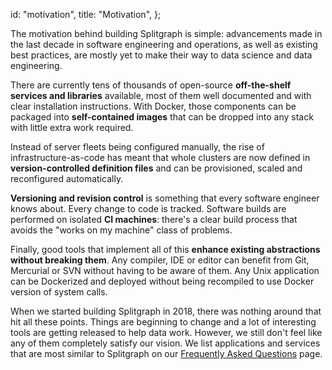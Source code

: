   id: "motivation",
  title: "Motivation",
};

The motivation behind building Splitgraph is simple: advancements made in the last decade in software
engineering and operations, as well as existing best practices, are mostly yet to make their way
to data science and data engineering.

There are currently tens of thousands of open-source **off-the-shelf services and libraries** available,
most of them well documented and with clear installation instructions. With Docker, those components can be
packaged into **self-contained images** that can be dropped into any stack with little extra work required.

Instead of server fleets being configured manually, the rise of infrastructure-as-code has meant that
whole clusters are now defined in **version-controlled definition files** and can be provisioned, scaled and reconfigured
automatically.

**Versioning and revision control** is something that every software engineer knows about. Every change
to code is tracked. Software builds are performed on isolated **CI machines**: there's a clear
build process that avoids the "works on my machine" class of problems.

Finally, good tools that implement all of this **enhance existing abstractions without breaking them**.
Any compiler, IDE or editor can benefit from Git, Mercurial or SVN without having to be aware of them.
Any Unix application can be Dockerized and deployed without being recompiled to use Docker version of system calls.

When we started building Splitgraph in 2018, there was nothing around that hit all these points. Things
are beginning to change and a lot of interesting tools are getting released to help data work. However,
we still don't feel like any of them completely satisfy our vision. We list applications and services that
are most similar to Splitgraph on our [Frequently Asked Questions](/docs/getting-started/frequently-asked-questions#why-not-just-use) page.
